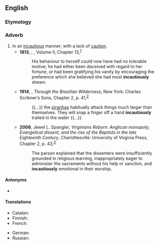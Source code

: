==English==

===Etymology===
{{suffix|en|incautious|ly}}

===Adverb===
{{en-adv}}

# In an [[incautious]] manner; with a lack of [[caution]].
#* '''1813''', {{w|Jane Austen}}, ''{{w|Pride and Prejudice}}'', Volume II, Chapter 13,<sup>[http://www.gutenberg.org/files/42671/42671-h/42671-h.htm]</sup>
#*: His behaviour to herself could now have had no tolerable motive; he had either been deceived with regard to her fortune, or had been gratifying his vanity by encouraging the preference which she believed she had most '''incautiously''' shewn.
#* '''1914''', {{w|Theodore Roosevelt}}, ''Through the Brazilian Wilderness'', New York: Charles Scribner’s Sons, Chapter 2, p. 41,<sup>[https://archive.org/details/cu31924086561119]</sup>
#*: {{...}} the [[piranha]]s habitually attack things much larger than themselves. They will snap a finger off a hand '''incautiously''' trailed in the water {{...}}
#* '''2008''', Jewel L. Spangler, ''Virginians Reborn: Anglican monopoly, Evangelical dissent, and the rise of the Baptists in the late Eighteenth Century'', Charlottesville: University of Virginia Press, Chapter 2, p. 43,<sup>[https://books.google.ca/books?id=R0RVN0vx50gC&printsec=frontcover#v=onepage&q&f=false]</sup>
#*: The parson explained that the dissenters were insufficiently grounded in religious learning, inappropriately eager to administer the sacraments without his help or sanction, and '''incautiously''' emotional in their worship.

====Antonyms====
* {{l|en|cautiously}}

====Translations====
{{trans-top|without caution}}
* Catalan: {{t+|ca|incautament}}
* Finnish: {{t+|fi|varomattomasti}}
* French: {{t+|fr|imprudemment}}
{{trans-mid}}
* German: {{t+|de|unvorsichtig}}
* Russian: {{t+|ru|неосторо́жно}}
{{trans-bottom}}